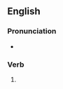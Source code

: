 ==English==

===Pronunciation===
* {{IPA|/ˈpɹɒsəlaɪtɪŋ/|lang=en}}

===Verb===
{{head|en|verb form}}

# {{present participle of|proselyte|lang=en|nocat=1}}